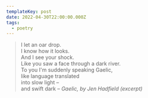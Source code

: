 ```yaml
---
templateKey: post
date: 2022-04-30T22:00:00.000Z
tags:
  - poetry
---
```

> I let an oar drop.<br/>
> I know how it looks.<br/>
> And I see your shock.<br/>
> Like you saw a face through a dark river.<br/>
> To you I'm suddenly speaking Gaelic,<br/>
> like language translated<br/>
> into slow light –<br/>
> and swift dark –
> <cite>Gaelic, by Jen Hadfield (excerpt)</cite>
